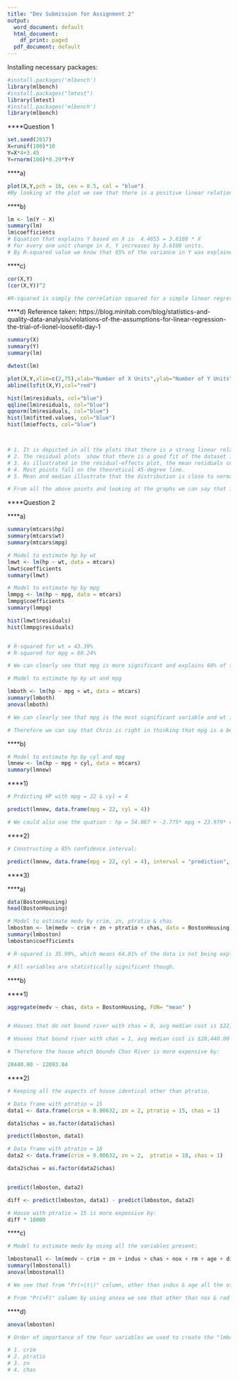 ```yaml
---
title: "Dev Submission for Assignment 2"
output:
  word_document: default
  html_document:
    df_print: paged
  pdf_document: default
---
```


Installing necessary packages:

```r
#install.packages('mlbench')
library(mlbench)
#install.packages("lmtest")
library(lmtest)
#install.packages('mlbench')
library(mlbench)
```

****Question 1

```r
set.seed(2017)
X=runif(100)*10
Y=X*4+3.45
Y=rnorm(100)*0.29*Y+Y
```

****a)

```r
plot(X,Y,pch = 16, cex = 0.5, col = "blue")
#By looking at the plot we see that there is a positive linear relationship between x & y. Therefore we can fit a linear model to explain Y based on X.
```

****b)

```r
lm <- lm(Y ~ X)
summary(lm)
lm$coefficients
# Equation that explains Y based on X is  4.4655 = 3.6108 * X
# For every one unit change in X, Y increases by 3.6108 units.
# By R-squared value we know that 65% of the variance in Y was explained by the variance in X.
```

****c)

```r
cor(X,Y)
(cor(X,Y))^2

#R-squared is simply the correlation squared for a simple linear regression. 
```

****d)
Reference taken: https://blog.minitab.com/blog/statistics-and-quality-data-analysis/violations-of-the-assumptions-for-linear-regression-the-trial-of-lionel-loosefit-day-1

```r
summary(X)
summary(Y)
summary(lm)

dwtest(lm)

plot(X,Y,xlim=c(2,75),xlab="Number of X Units",ylab="Number of Y Units",col="blue")
abline(lsfit(X,Y),col="red")

hist(lm$residuals, col="blue")
qqline(lm$residuals, col="blue")
qqnorm(lm$residuals, col="blue")
hist(lm$fitted.values, col="blue")
hist(lm$effects, col="blue")



# 1. It is depicted in all the plots that there is a strong linear relationship between X and Y. 
# 2. The residual plots  show that there is a good fit of the dataset in the simple linear model.
# 3. As illustrated in the residual-effects plot, the mean residuals centered approximately on 0.
# 4. Most points fall on the theoretical 45-degree line.
# 5. Mean and median illustrate that the distribution is close to normal.

# From all the above points and looking at the graphs we can say that it is appropriate to use linear regression for this case.
```

****Question 2

****a)

```r
summary(mtcars$hp)
summary(mtcars$wt)
summary(mtcars$mpg)

# Model to estimate hp by wt
lmwt <- lm(hp ~ wt, data = mtcars)
lmwt$coefficients
summary(lmwt)

# Model to estimate hp by mpg
lmmpg <- lm(hp ~ mpg, data = mtcars)
lmmpg$coefficients
summary(lmmpg)

hist(lmwt$residuals)
hist(lmmpg$residuals)


# R-squared for wt = 43.39%
# R-squared for mpg = 60.24%

# We can clearly see that mpg is more significant and explains 60% of the data.

# Model to estimate hp by wt and mpg

lmboth <- lm(hp ~ mpg + wt, data = mtcars)
summary(lmboth)
anova(lmboth)

# We can clearly see that mpg is the most significant variable and wt is not statistically significant at all in estimating for hp.

# Therefore we can say that Chris is right in thinking that mpg is a better estimator of the hp. 
```

****b)

```r
# Model to estimate hp by cyl and mpg
lmnew <- lm(hp ~ mpg + cyl, data = mtcars)
summary(lmnew)
```

****1)

```r
# Prdicting HP with mpg = 22 & cyl = 4

predict(lmnew, data.frame(mpg = 22, cyl = 4))

# We could also use the quation : hp = 54.067 + -2.775* mpg + 23.979* cyl
```

****2)

```r
# Constructing a 85% confidence interval:

predict(lmnew, data.frame(mpg = 22, cyl = 4), interval = "prediction", level = 0.85)
```

****3)

****a)

```r
data(BostonHousing)
head(BostonHousing)

# Model to estimate medv by crim, zn, ptratio & chas
lmboston <- lm(medv ~ crim + zn + ptratio + chas, data = BostonHousing)
summary(lmboston)
lmboston$coefficients

# R-squared is 35.99%, which means 64.01% of the data is not being explained by the model. Hence, it is  not a very good model.

# All variables are statistically significant though.
```

****b)

****1)

```r

aggregate(medv ~ chas, data = BostonHousing, FUN= "mean" )


# Houses that do not bound river with chas = 0, avg median cost is $22,093.84

# Houses that bound river with chas = 1, avg median cost is $28,440.00

# Therefore the house which bounds Chas River is more expensive by:

28440.00 - 22093.84
```

****2)
```r
# Keeping all the aspects of house identical other than ptratio.

# Data frame with ptratio = 15
data1 <- data.frame(crim = 0.00632, zn = 2, ptratio = 15, chas = 1)

data1$chas = as.factor(data1$chas)

predict(lmboston, data1)

# Data frame with ptratio = 18
data2 <- data.frame(crim = 0.00632, zn = 2,  ptratio = 18, chas = 1)

data2$chas = as.factor(data2$chas)


predict(lmboston, data2)

diff <- predict(lmboston, data1) - predict(lmboston, data2)

# House with ptratio = 15 is more expensive by:
diff * 10000
```

****c)

```r
# Model to estimate medv by using all the variables present:

lmbostonall <- lm(medv ~ crim + zn + indus + chas + nox + rm + age + dis + rad + tax + ptratio + b + lstat, data = BostonHousing)
summary(lmbostonall)
anova(lmbostonall)

# We see that from "Pr(>|t|)" column, other than indus & age all the other variables are statistically important, those having "***" are the most important.

# From "Pr(>F)" column by using anova we see that other than nox & rad all the other variables are statistically important, those having "***" are the most important. 
```

****d)

```r
anova(lmboston)

# Order of importance of the four variables we used to create the "lmboston" model is as follows by looking at the F values and other attributes if the table below:

# 1. crim
# 2. ptratio
# 3. zn
# 4. chas

```

